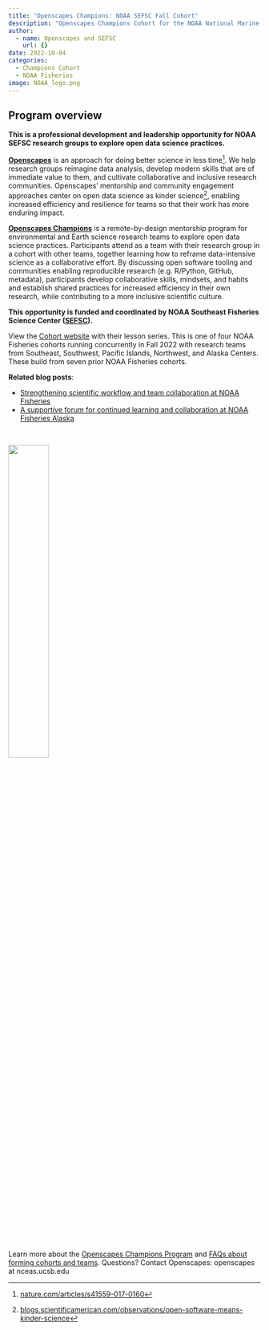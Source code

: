 ```yaml
---
title: "Openscapes Champions: NOAA SEFSC Fall Cohort"
description: "Openscapes Champions Cohort for the NOAA National Marine Fisheries Service (NMFS) Southeast Fisheries Science Center (SEFSC)"
author:
  - name: Openscapes and SEFSC
    url: {}
date: 2022-10-04
categories:
  - Champions Cohort
  - NOAA Fisheries
image: NOAA_logo.png
---
```


## Program overview

**This is a professional development and leadership opportunity for NOAA SEFSC research groups to explore open data science practices.**

[**Openscapes**](https://openscapes.org) is an approach for doing better science in less time[^1]. We help research groups reimagine data analysis, develop modern skills that are of immediate value to them, and cultivate collaborative and inclusive research communities. Openscapes' mentorship and community engagement approaches center on open data science as kinder science[^2], enabling increased efficiency and resilience for teams so that their work has more enduring impact.

[^1]: [nature.com/articles/s41559-017-0160](https://nature.com/articles/s41559-017-0160)

[^2]: [blogs.scientificamerican.com/observations/open-software-means-kinder-science](https://blogs.scientificamerican.com/observations/open-software-means-kinder-science)

[**Openscapes Champions**](https://www.openscapes.org/champions/) is a remote-by-design mentorship program for environmental and Earth science research teams to explore open data science practices. Participants attend as a team with their research group in a cohort with other teams, together learning how to reframe data-intensive science as a collaborative effort. By discussing open software tooling and communities enabling reproducible research (e.g. R/Python, GitHub, metadata), participants develop collaborative skills, mindsets, and habits and establish shared practices for increased efficiency in their own research, while contributing to a more inclusive scientific culture.

<!--# changes to "funded and coord by"? -->

**This opportunity is funded and coordinated by NOAA Southeast Fisheries Science Center ([SEFSC](https://www.fisheries.noaa.gov/about/southeast-fisheries-science-center)).**

View the [Cohort website](https://github.com/Openscapes/2022-noaa-sefsc-fall) with their lesson series. This is one of four NOAA Fisheries cohorts running concurrently in Fall 2022 with research teams from Southeast, Southwest, Pacific Islands, Northwest, and Alaska Centers. These build from seven prior NOAA Fisheries cohorts.

**Related blog posts**:

-   [Strengthening scientific workflow and team collaboration at NOAA Fisheries](https://www.openscapes.org/blog/2021/11/12/noaa-nmfs-champions/)
-   [A supportive forum for continued learning and collaboration at NOAA Fisheries Alaska](https://www.openscapes.org/blog/2022/04/07/afsc-supportive-forum/)

<br>

![](NOAA_logo.png){width="40%" fig-align="center" fig-alt="logo of NOAA Fisheries on left with NOAA Fisheries 150th Anniversary 1871-2021 on right"}

<br>

Learn more about the [Openscapes Champions Program](https://openscapes.org/champions) and [FAQs about forming cohorts and teams](https://openscapes.org/faq). Questions? Contact Openscapes: openscapes at nceas.ucsb.edu
